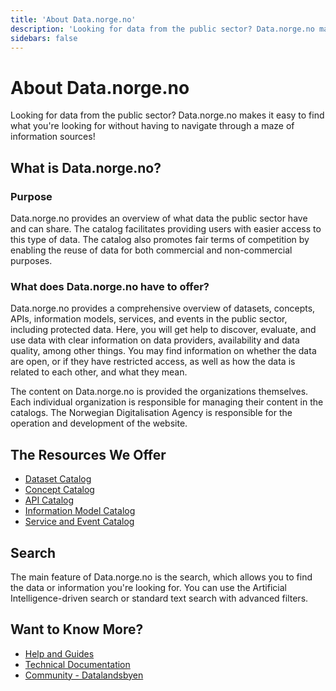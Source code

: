```yaml
---
title: 'About Data.norge.no'
description: 'Looking for data from the public sector? Data.norge.no makes it easy to find what you're looking for without having to navigate through a maze of information sources!'
sidebars: false
---
```


# About Data.norge.no

<Ingress size='xs'>
    Looking for data from the public sector? Data.norge.no makes it easy to find what you're looking for without having to navigate through a
    maze of information sources!
</Ingress>

## What is Data.norge.no?

### Purpose

Data.norge.no provides an overview of what data the public sector have and can share. The catalog facilitates providing users with easier access to this type of data. The catalog also promotes fair terms of competition by enabling the reuse of data for both commercial and non-commercial purposes.

### What does Data.norge.no have to offer?

Data.norge.no provides a comprehensive overview of datasets, concepts, APIs, information models, services, and events in the public sector, including protected data. Here, you will get help to discover, evaluate, and use data with clear information on data providers, availability and data quality, among other things. You may find information on whether the data are open, or if they have restricted access, as well as how the data is related to each other, and what they mean.

The content on Data.norge.no is provided the organizations themselves. Each individual organization is responsible for managing their content in the catalogs. The Norwegian Digitalisation Agency is responsible for the operation and development of the website.

## The Resources We Offer

-   [Dataset Catalog](https://data.norge.no/datasets)
-   [Concept Catalog](https://data.norge.no/concepts)
-   [API Catalog](https://data.norge.no/data-services)
-   [Information Model Catalog](https://data.norge.no/information-models)
-   [Service and Event Catalog](https://data.norge.no/public-services-and-events)

## Search

The main feature of Data.norge.no is the search, which allows you to find the data or information you're looking for. You can use the Artificial Intelligence-driven search or standard text search with advanced filters.

## Want to Know More?

-   [Help and Guides](/docs/)
-   [Technical Documentation](https://informasjonsforvaltning.github.io/)
-   [Community - Datalandsbyen](https://datalandsbyen.norge.no/)
